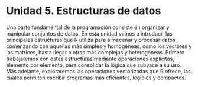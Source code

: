 ```{=latex}
\thispagestyle{primerapagina}
```

# Unidad 5. Estructuras de datos

::: {.presentacion-capitulo data-latex=""}
Una parte fundamental de la programación consiste en organizar y manipular conjuntos de datos. En esta unidad vamos a introducir las principales estructuras que R utiliza para almacenar y procesar datos, comenzando con aquellas más simples y homogéneas, como los vectores y las matrices, hasta llegar a otras más complejas y heterogéneas. Primero trabajaremos con estas estructuras mediante operaciones explícitas, elemento por elemento, para consolidar la lógica que subyace a su uso. Más adelante, exploraremos las operaciones vectorizadas que R ofrece, las cuales permiten escribir programas más eficientes, legibles y compactos.
:::

